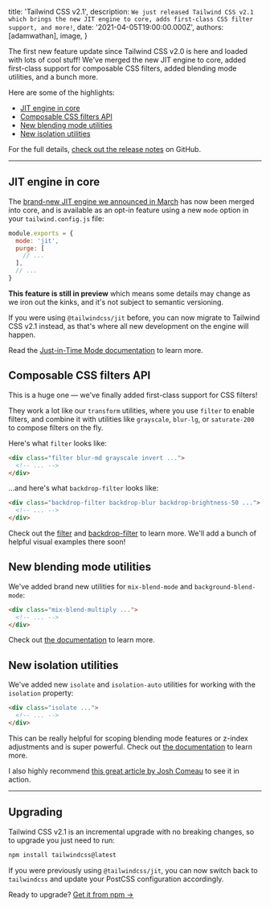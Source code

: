 
  title: 'Tailwind CSS v2.1',
  description: `We just released Tailwind CSS v2.1 which brings the new JIT engine to core, adds first-class CSS filter support, and more!`,
  date: '2021-04-05T19:00:00.000Z',
  authors: [adamwathan],
  image,
}

The first new feature update since Tailwind CSS v2.0 is here and loaded with lots of cool stuff! We've merged the new JIT engine to core, added first-class support for composable CSS filters, added blending mode utilities, and a bunch more.

<!--more-->

Here are some of the highlights:

- [JIT engine in core](#jit-engine-in-core)
- [Composable CSS filters API](#new-filter-and-backdrop-filter-utilities)
- [New blending mode utilities](#new-blending-mode-utilities)
- [New isolation utilities](#new-isolation-utilities)

For the full details, [check out the release notes](https://github.com/tailwindlabs/tailwindcss/releases/tag/v2.1.0) on GitHub.

---

<a name="jit-engine-in-core"></a>

## JIT engine in core

The [brand-new JIT engine we announced in March](https://blog.tailwindcss.com/just-in-time-the-next-generation-of-tailwind-css) has now been merged into core, and is available as an opt-in feature using a new `mode` option in your `tailwind.config.js` file:

```js tailwind.config.js
module.exports = {
  mode: 'jit',
  purge: [
    // ...
  ],
  // ...
}
```

**This feature is still in preview** which means some details may change as we iron out the kinks, and it's not subject to semantic versioning.

If you were using `@tailwindcss/jit` before, you can now migrate to Tailwind CSS v2.1 instead, as that's where all new development on the engine will happen.

Read the [Just-in-Time Mode documentation](https://tailwindcss.com/docs/just-in-time-mode) to learn more.

<a name="new-filter-and-backdrop-filter-utilities"></a>

## Composable CSS filters API

This is a huge one — we've finally added first-class support for CSS filters!

They work a lot like our `transform` utilities, where you use `filter` to enable filters, and combine it with utilities like `grayscale`, `blur-lg`, or `saturate-200` to compose filters on the fly.

Here's what `filter` looks like:

```html
<div class="filter blur-md grayscale invert ...">
  <!-- ... -->
</div>
```

...and here's what `backdrop-filter` looks like:

```html
<div class="backdrop-filter backdrop-blur backdrop-brightness-50 ...">
  <!-- ... -->
</div>
```

Check out the [filter](https://tailwindcss.com/docs/filter) and [backdrop-filter](https://tailwindcss.com/docs/backdrop-filter) to learn more. We'll add a bunch of helpful visual examples there soon!

<a name="new-blending-mode-utilities"></a>

## New blending mode utilities

We've added brand new utilities for `mix-blend-mode` and `background-blend-mode`:

```html
<div class="mix-blend-multiply ...">
  <!-- ... -->
</div>
```

Check out [the documentation](https://tailwindcss.com/docs/mix-blend-mode) to learn more.

<a name="new-isolation-utilities"></a>

## New isolation utilities

We've added new `isolate` and `isolation-auto` utilities for working with the `isolation` property:

```html
<div class="isolate ...">
  <!-- ... -->
</div>
```

This can be really helpful for scoping blending mode features or z-index adjustments and is super powerful. Check out [the documentation](https://tailwindcss.com/docs/isolation) to learn more.

I also highly recommend [this great article by Josh Comeau](https://www.joshwcomeau.com/css/stacking-contexts/#airtight-abstractions-with-isolation) to see it in action.

---

## Upgrading

Tailwind CSS v2.1 is an incremental upgrade with no breaking changes, so to upgrade you just need to run:

```bash
npm install tailwindcss@latest
```

If you were previously using `@tailwindcss/jit`, you can now switch back to `tailwindcss` and update your PostCSS configuration accordingly.

Ready to upgrade? <a href="https://npmjs.com/tailwindcss">Get it from npm →</a>
